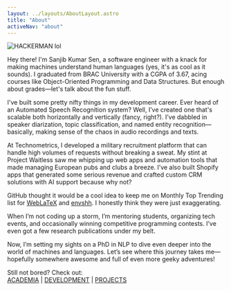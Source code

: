 ```yaml
---
layout: ../layouts/AboutLayout.astro
title: "About"
activeNav: "about"
---
```



<div class="text-wrap">
  <Image alt="HACKERMAN lol" class="m-4 rounded-full h-48 w-48 float-right mr-4 ring-[rgb(17,88,209)] ring-4 dark:text-white" src={profile}/>
   <p>
  Hey there! I'm Sanjib Kumar Sen, a software engineer with a knack for making machines understand human languages (yes, it's as cool as it sounds). I graduated from BRAC University with a CGPA of 3.67, acing courses like Object-Oriented Programming and Data Structures. But enough about grades—let's talk about the fun stuff.

I've built some pretty nifty things in my development career. Ever heard of an Automated Speech Recognition system? Well, I’ve created one that's scalable both horizontally and vertically (fancy, right?). I’ve dabbled in speaker diarization, topic classification, and named entity recognition—basically, making sense of the chaos in audio recordings and texts.

At Technometrics, I developed a military recruitment platform that can handle high volumes of requests without breaking a sweat. My stint at Project Waitless saw me whipping up web apps and automation tools that made managing European pubs and clubs a breeze. I’ve also built Shopify apps that generated some serious revenue and crafted custom CRM solutions with AI support because why not?

GitHub thought it would be a cool idea to keep me on Monthly Top Trending list for <a class="underline decoration-dashed underline-offset-4 hover:text-skin-accent" href="https://github.com/sanjib-sen/weblatex">WebLaTeX</a> and <a class="underline decoration-dashed underline-offset-4 hover:text-skin-accent" href="https://envshh.js.org">envshh</a>. I honestly think they were just exaggerating.

When I’m not coding up a storm, I’m mentoring students, organizing tech events, and occasionally winning competitive programming contests. I’ve even got a few research publications under my belt.

Now, I’m setting my sights on a PhD in NLP to dive even deeper into the world of machines and languages. Let’s see where this journey takes me—hopefully somewhere awesome and full of even more geeky adventures!

  </p>
  <p class="text-lg pt-4"> Still not bored? Check out: <br/> <a href="/academia">ACADEMIA</a> | <a href="/development">DEVELOPMENT</a> | <a href="/projects">PROJECTS</a> </p>
</div>
